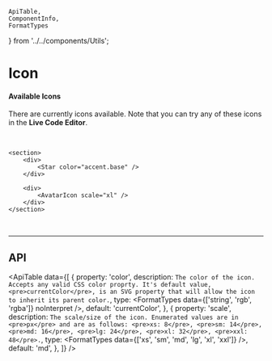     ApiTable,
    ComponentInfo,
    FormatTypes
} from '../../components/Utils';

# Icon

<ComponentInfo title="Icon" />

#### Available Icons

There are currently <IconCount /> icons available. Note that you can try any of these icons in the **Live Code Editor**.

<Collapse openedText="SHOW/HIDE ALL ICONS" isOpen={true}>
    <IconList />
</Collapse>

<br />

```tsx live
<section>
    <div>
        <Star color="accent.base" />
    </div>

    <div>
        <AvatarIcon scale="xl" />
    </div>
</section>
```

<br />

---

## API

<ApiTable data={[
    {
        property: 'color',
        description: `The color of the icon. Accepts any valid CSS color proprty. It's default value,
            <pre>currentColor</pre>, is an SVG property that will allow the icon to inherit its
            parent color.`,
        type: <FormatTypes data={['string', 'rgb', 'rgba']} noInterpret />,
        default: 'currentColor',
    },
    {
        property: 'scale',
        description: `The scale/size of the icon. Enumerated values are in <pre>px</pre> and are as
            follows: <pre>xs: 8</pre>, <pre>sm: 14</pre>, <pre>md: 16</pre>, <pre>lg: 24</pre>,
            <pre>xl: 32</pre>, <pre>xxl: 48</pre>.`,
        type: <FormatTypes data={['xs', 'sm', 'md', 'lg', 'xl', 'xxl']} />,
        default: 'md',
    },
]} />
